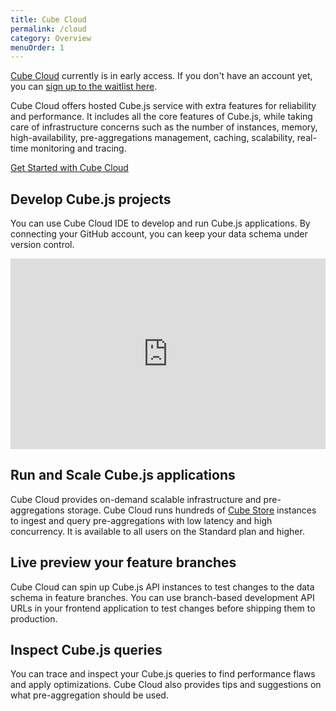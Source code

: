 ```yaml
---
title: Cube Cloud
permalink: /cloud
category: Overview
menuOrder: 1
---
```


<InfoBox>

[Cube Cloud][link-cube-cloud] currently is in early access. If you don't have an
account yet, you can [sign up to the waitlist here][link-cube-cloud].

</InfoBox>

[link-cube-cloud]: https://cube.dev/cloud

Cube Cloud offers hosted Cube.js service with extra features for reliability and
performance. It includes all the core features of Cube.js, while taking care of
infrastructure concerns such as the number of instances, memory,
high-availability, pre-aggregations management, caching, scalability, real-time
monitoring and tracing.

[Get Started with Cube Cloud](/cloud/quickstart)

## Develop Cube.js projects

You can use Cube Cloud IDE to develop and run Cube.js applications. By
connecting your GitHub account, you can keep your data schema under version
control.

<div
  class="block-video"
  style="position: relative; padding-bottom: 60.504201680672274%; height: 0;"
>
  <iframe
    src="https://www.loom.com/embed/f3965ba65be74374864b2fe5aa5517a7"
    frameborder="0"
    webkitallowfullscreen
    mozallowfullscreen
    allowfullscreen
    style="position: absolute; top: 0; left: 0; width: 100%; height: 100%;"
  ></iframe>
</div>

## Run and Scale Cube.js applications

Cube Cloud provides on-demand scalable infrastructure and pre-aggregations
storage. Cube Cloud runs hundreds of [Cube Store][ref-cubestore] instances to
ingest and query pre-aggregations with low latency and high concurrency. It is
available to all users on the Standard plan and higher.

## Live preview your feature branches

Cube Cloud can spin up Cube.js API instances to test changes to the data schema
in feature branches. You can use branch-based development API URLs in your
frontend application to test changes before shipping them to production.

## Inspect Cube.js queries

You can trace and inspect your Cube.js queries to find performance flaws and
apply optimizations. Cube Cloud also provides tips and suggestions on what
pre-aggregation should be used.

[ref-cubestore]: /caching/using-pre-aggregations#pre-aggregations-storage
